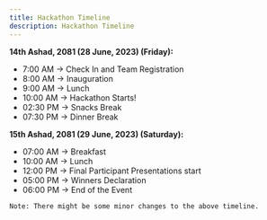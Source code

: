 ```yaml
---
title: Hackathon Timeline
description: Hackathon Timeline
---
```


**14th Ashad, 2081 (28 June, 2023) (Friday):**

- 7:00 AM -> Check In and Team Registration
- 8:00 AM -> Inauguration
- 9:00 AM -> Lunch
- 10:00 AM -> Hackathon Starts!
- 02:30 PM -> Snacks Break
- 07:30 PM -> Dinner Break

**15th Ashad, 2081 (29 June, 2023) (Saturday):**

- 07:00 AM -> Breakfast
- 10:00 AM -> Lunch
- 12:00 PM -> Final Participant Presentations start
- 05:00 PM -> Winners Declaration
- 06:00 PM -> End of the Event

`Note: There might be some minor changes to the above timeline.`
